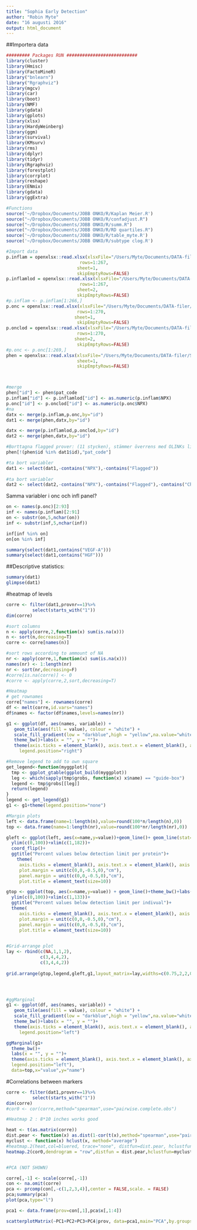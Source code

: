 ```yaml
---
title: "Sophia Early Detection"
author: "Robin Myte"
date: "16 augusti 2016"
output: html_document
---
```



##Importera data
```r

######### Packages RUN ########################### 
library(cluster)
library(Hmisc)
library(FactoMineR)
library("bnlearn")
library("Rgraphviz")
library(mgcv)
library(car)
library(boot)
library(NMF)
library(gdata)
library(gplots)
library(xlsx)
library(HardyWeinberg)
library(ggm)
library(survival)
library(KMsurv)
library(rms)
library(dplyr)
library(tidyr)
library(Rgraphviz)
library(forestplot)
library(corrplot)
library(reshape)
library(ENmix)
library(gdata)                
library(ggExtra)

#Functions
source('~/Dropbox/Documents/JOBB ONKO/R/Kaplan Meier.R')
source("~/Dropbox/Documents/JOBB ONKO/R/confadjust.R")
source("~/Dropbox/Documents/JOBB ONKO/R/summ.R")
source("~/Dropbox/Documents/JOBB ONKO/R/RD quartiles.R")
source('~/Dropbox/Documents/JOBB ONKO/R/table_myte.R')
source('~/Dropbox/Documents/JOBB ONKO/R/subtype clog.R')

#Import data
p.inflam = openxlsx::read.xlsx(xlsxFile="/Users/Myte/Documents/DATA-filer/Sophia early detection/NPX and linear_INF.xlsx",
                            rows=1:267,
                           sheet=1, 
                           skipEmptyRows=FALSE)
p.inflamlod = openxlsx::read.xlsx(xlsxFile="/Users/Myte/Documents/DATA-filer/Sophia early detection/NPX and linear_INF.xlsx",
                            rows=1:267,
                           sheet=2, 
                           skipEmptyRows=FALSE)
#p.inflam <- p.inflam[1:266,]
p.onc = openxlsx::read.xlsx(xlsxFile="/Users/Myte/Documents/DATA-filer/Sophia early detection/NPX and linear_ONCII.xlsx",
                           rows=1:270,
                          sheet=1, 
                           skipEmptyRows=FALSE)
p.onclod = openxlsx::read.xlsx(xlsxFile="/Users/Myte/Documents/DATA-filer/Sophia early detection/NPX and linear_ONCII.xlsx",
                           rows=1:270,
                          sheet=2, 
                           skipEmptyRows=FALSE)
#p.onc <- p.onc[1:269,]
phen = openxlsx::read.xlsx(xlsxFile="/Users/Myte/Documents/DATA-filer/Sophia early detection/phenotypdata.xlsx",
                           sheet=1, 
                           skipEmptyRows=FALSE)



#merge
phen["id"] <- phen$pat_code
p.inflam["id"] <- p.inflamlod["id"] <- as.numeric(p.inflam$NPX)
p.onc["id"] <- p.onclod["id"] <- as.numeric(p.onc$NPX)
#na
datx <- merge(p.inflam,p.onc,by="id")
dat1 <- merge(phen,datx,by="id")

datx <- merge(p.inflamlod,p.onclod,by="id")
dat2 <- merge(phen,datx,by="id")

#Borttagna flagged prover: (11 stycken), stämmer överrens med OLINKs lista. 
phen[!(phen$id %in% dat1$id),"pat_code"]

#ta bort variabler
dat1 <- select(dat1,-contains("NPX"),-contains("Flagged"))
        
#ta bort variabler
dat2 <- select(dat2,-contains("NPX"),-contains("Flagged"),-contains("Chip"),-contains("MissData"),-contains("S-Type"))

```



Samma variabler i onc och infl panel?
```r
on <- names(p.onc)[2:93]
inf <- names(p.inflam)[2:91]
on <- substr(on,5,nchar(on))
inf <- substr(inf,5,nchar(inf))

inf[inf %in% on]
on[on %in% inf]

summary(select(dat1,contains("VEGF-A")))
summary(select(dat1,contains("HGF")))
```




##Descriptive statistics:


```r
summary(dat1)
glimpse(dat1)


```

#heatmap of levels
```r
corre <- filter(dat1,provnr==1)%>%
          select(starts_with("1"))
dim(corre)

#sort columns
n <- apply(corre,2,function(x) sum(is.na(x)))
n <- sort(n,decreasing=T)
corre <- corre[names(n)]

#sort rows according to ammount of NA
nr <- apply(corre,1,function(x) sum(is.na(x)))
names(nr) <- 1:length(nr)
nr <- sort(nr,decreasing=F)
#corre[is.na(corre)] <- 0
#corre <- apply(corre,2,sort,decreasing=T)

#Heatmap 
# get rownames
corre["names"] <- rownames(corre)
df <- melt(corre,id.vars="names")
df$names <- factor(df$names,levels=names(nr))

g1 <- ggplot(df, aes(names, variable)) + 
   geom_tile(aes(fill = value), colour = "white") + 
   scale_fill_gradient(low = "darkblue",high = "yellow",na.value="white") +
   theme_bw()+labs(x = "", y = "")+
   theme(axis.ticks = element_blank(), axis.text.x = element_blank(), axis.text.y = element_blank(),
     legend.position="right")

#Remove legend to add to own square
get_legend<-function(myggplot){
  tmp <- ggplot_gtable(ggplot_build(myggplot))
  leg <- which(sapply(tmp$grobs, function(x) x$name) == "guide-box")
  legend <- tmp$grobs[[leg]]
  return(legend)
}
legend <- get_legend(g1)
g1 <- g1+theme(legend.position="none")

#Margin plots
left <- data.frame(name=1:length(n),value=round(100*n/length(n),0))
top <- data.frame(name=1:length(nr),value=round(100*nr/length(nr),0))

gleft <- ggplot(left, aes(x=name,y=value))+geom_line()+ geom_line(stat="identity")+theme_bw()+labs(x = "", y = "")+
  ylim(c(0,100))+xlim(c(1,182))+
  coord_flip()+ 
  ggtitle("Percent values below detection limit per protein")+ 
    theme(
     axis.ticks = element_blank(), axis.text.x = element_blank(), axis.text.y = element_blank(),
     plot.margin = unit(c(0,0,-0.5,0),"cm"),
     panel.margin = unit(c(0,0,-0.5,0),"cm"),
     plot.title = element_text(size=10))

gtop <- ggplot(top, aes(x=name,y=value)) + geom_line()+theme_bw()+labs(x = "", y = "")+
  ylim(c(0,100))+xlim(c(1,133))+
  ggtitle("Percent values below detection limit per indivual")+
  theme(
     axis.ticks = element_blank(), axis.text.x = element_blank(), axis.text.y = element_blank(),
     plot.margin = unit(c(0,0,-0.5,0),"cm"),
     panel.margin = unit(c(0,0,-0.5,0),"cm"),
     plot.title = element_text(size=10))
     

#Grid-arrange plot
lay <- rbind(c(NA,1,1,2),
             c(3,4,4,2),
             c(3,4,4,2))
             
grid.arrange(gtop,legend,gleft,g1,layout_matrix=lay,widths=c(0.75,2,2,0.5),heights=c(0.75,2,2)) #7*10 inches




#ggMarginal
g1 <- ggplot(df, aes(names, variable)) + 
   geom_tile(aes(fill = value), colour = "white") + 
   scale_fill_gradient(low = "darkblue",high = "yellow",na.value="white") +
   theme_bw()+labs(x = "", y = "")+
   theme(axis.ticks = element_blank(), axis.text.x = element_blank(), axis.text.y = element_blank(),
     legend.position="left")

ggMarginal(g1+
  theme_bw()+
  labs(x = "", y = "")+
  theme(axis.ticks = element_blank(), axis.text.x = element_blank(), axis.text.y = element_blank(),
  legend.position="left"),
  data=top,x="value",y="name")

```



#Correlations between markers

```r

corre <- filter(dat1,provnr==1)%>%
          select(starts_with("1"))
dim(corre)
#cor0 <- cor(corre,method="spearman",use="pairwise.complete.obs")

#Heatmap 2 : 8*10 inches works good

heat <- t(as.matrix(corre))
dist.pear <- function(x) as.dist(1-cor(t(x),method="spearman",use="pairwise.complete.obs"))
myclust <- function(x) hclust(x, method="average")
#heatmap.2(heat,col=bluered, trace="none", distfun=dist.pear, hclustfun=hclust.ave)
heatmap.2(cor0,dendrogram = "row",distfun = dist.pear,hclustfun=myclust,trace="none",col=bluered(24),main="",margins=c(10,12),srtCol=55,key.title="Color key",key.xlab="Speaman's correlation")


#PCA (NOT SHOWN)

corre[,-1] <- scale(corre[,-1])
con <- na.omit(corre)
pca <- prcomp(con[,-c(1,2,3,4)],center = FALSE,scale. = FALSE) 
pca;summary(pca)
plot(pca,type="l")

pca1 <- data.frame(prov=con[,1],pca$x[,1:4])

scatterplotMatrix(~PC1+PC2+PC3+PC4|prov, data=pca1,main="PCA",by.groups=F,smoother=F,reg.line=F,col=c("dodgerblue","firebrick"),pch=c(18,20))

```




